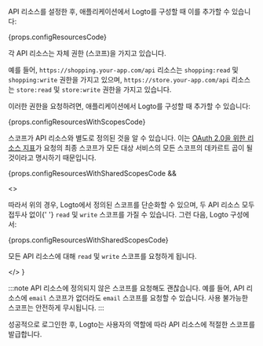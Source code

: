 API 리소스를 설정한 후, 애플리케이션에서 Logto를 구성할 때 이를 추가할 수 있습니다:

{props.configResourcesCode}

각 API 리소스는 자체 권한 (스코프)을 가지고 있습니다.

예를 들어, `https://shopping.your-app.com/api` 리소스는 `shopping:read` 및 `shopping:write` 권한을 가지고 있으며, `https://store.your-app.com/api` 리소스는 `store:read` 및 `store:write` 권한을 가지고 있습니다.

이러한 권한을 요청하려면, 애플리케이션에서 Logto를 구성할 때 추가할 수 있습니다:

{props.configResourcesWithScopesCode}

스코프가 API 리소스와 별도로 정의된 것을 알 수 있습니다. 이는 [OAuth 2.0을 위한 리소스 지표](https://www.rfc-editor.org/rfc/rfc8707.html)가 요청의 최종 스코프가 모든 대상 서비스의 모든 스코프의 데카르트 곱이 될 것이라고 명시하기 때문입니다.

{props.configResourcesWithSharedScopesCode &&

<>

<p>
  따라서 위의 경우, Logto에서 정의된 스코프를 단순화할 수 있으며, 두 API 리소스 모두 접두사 없이{' '}
  <code>read</code> 및 <code>write</code> 스코프를 가질 수 있습니다. 그런 다음, Logto 구성에서:
</p>

{props.configResourcesWithSharedScopesCode}

<p>
  모든 API 리소스에 대해 <code>read</code> 및 <code>write</code> 스코프를 요청하게 됩니다.
</p>

</>
}

:::note
API 리소스에 정의되지 않은 스코프를 요청해도 괜찮습니다. 예를 들어, API 리소스에 `email` 스코프가 없더라도 `email` 스코프를 요청할 수 있습니다. 사용 불가능한 스코프는 안전하게 무시됩니다.
:::

성공적으로 로그인한 후, Logto는 사용자의 역할에 따라 API 리소스에 적절한 스코프를 발급합니다.
